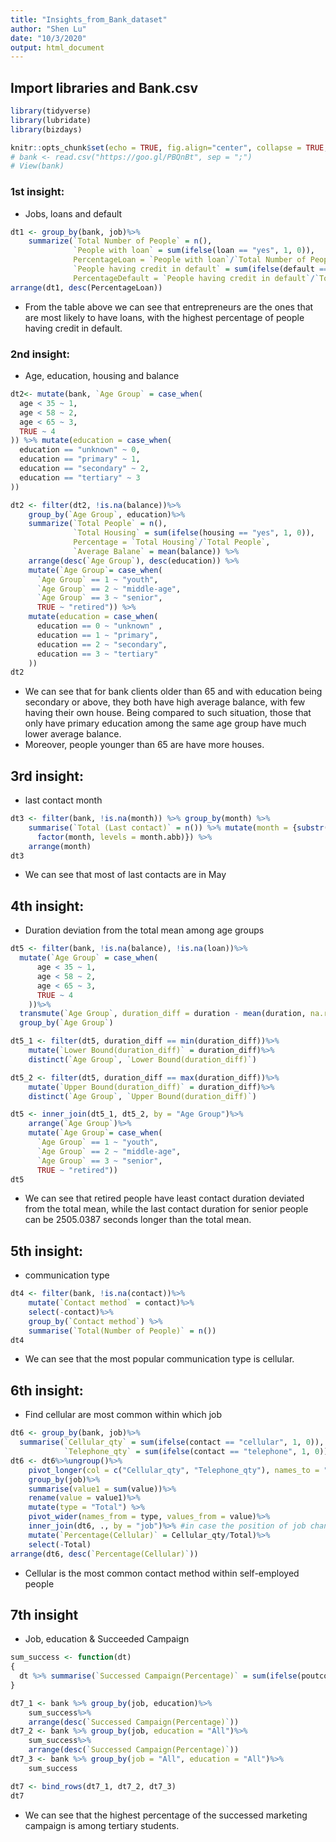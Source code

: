 ```yaml
---
title: "Insights_from_Bank_dataset"
author: "Shen Lu"
date: "10/3/2020"
output: html_document
---
```

## Import libraries and Bank.csv
```r
library(tidyverse)
library(lubridate)
library(bizdays)

knitr::opts_chunk$set(echo = TRUE, fig.align="center", collapse = TRUE, cache = TRUE)
# bank <- read.csv("https://goo.gl/PBQnBt", sep = ";")
# View(bank)
```
### 1st insight:
- Jobs, loans and default
```r
dt1 <- group_by(bank, job)%>%
    summarize(`Total Number of People` = n(),
              `People with loan` = sum(ifelse(loan == "yes", 1, 0)),
              PercentageLoan = `People with loan`/`Total Number of People`,
              `People having credit in default` = sum(ifelse(default == "yes", 1, 0)),
              PercentageDefault = `People having credit in default`/`Total Number of People`)
arrange(dt1, desc(PercentageLoan))

```
* From the table above we can see that entrepreneurs are the ones that are most likely to have loans, with the highest percentage of people having credit in default.

### 2nd insight:
- Age, education, housing and balance
```r
dt2<- mutate(bank, `Age Group` = case_when(
  age < 35 ~ 1,
  age < 58 ~ 2,
  age < 65 ~ 3,
  TRUE ~ 4
)) %>% mutate(education = case_when(
  education == "unknown" ~ 0,
  education == "primary" ~ 1,
  education == "secondary" ~ 2,
  education == "tertiary" ~ 3
))

dt2 <- filter(dt2, !is.na(balance))%>%
    group_by(`Age Group`, education)%>%
    summarize(`Total People` = n(),
              `Total Housing` = sum(ifelse(housing == "yes", 1, 0)),
              Percentage = `Total Housing`/`Total People`,
              `Average Balane` = mean(balance)) %>%
    arrange(desc(`Age Group`), desc(education)) %>%
    mutate(`Age Group`= case_when(
      `Age Group` == 1 ~ "youth",
      `Age Group` == 2 ~ "middle-age",
      `Age Group` == 3 ~ "senior",
      TRUE ~ "retired")) %>%
    mutate(education = case_when(
      education == 0 ~ "unknown" ,
      education == 1 ~ "primary",
      education == 2 ~ "secondary",
      education == 3 ~ "tertiary"
    ))
dt2
```
* We can see that for bank clients older than 65 and with education being secondary or above, they both have high average balance, with few having their own house. Being compared to such situation, those that only have primary education among the same age group have much lower average balance.
* Moreover, people younger than 65 are have more houses.

## 3rd insight:
- last contact month
```r
dt3 <- filter(bank, !is.na(month)) %>% group_by(month) %>%
    summarise(`Total (Last contact)` = n()) %>% mutate(month = {substr(month,1,1) <- toupper(substr(month,1, 1))
      factor(month, levels = month.abb)}) %>%
    arrange(month)
dt3
```
* We can see that most of last contacts are in May

## 4th insight:
- Duration deviation from the total mean among age groups
```r
dt5 <- filter(bank, !is.na(balance), !is.na(loan))%>%
  mutate(`Age Group` = case_when(
      age < 35 ~ 1,
      age < 58 ~ 2,
      age < 65 ~ 3,
      TRUE ~ 4
    ))%>%
  transmute(`Age Group`, duration_diff = duration - mean(duration, na.rm = TRUE)) %>%
  group_by(`Age Group`)

dt5_1 <- filter(dt5, duration_diff == min(duration_diff))%>%
    mutate(`Lower Bound(duration_diff)` = duration_diff)%>%
    distinct(`Age Group`, `Lower Bound(duration_diff)`)

dt5_2 <- filter(dt5, duration_diff == max(duration_diff))%>%
    mutate(`Upper Bound(duration_diff)` = duration_diff)%>%
    distinct(`Age Group`, `Upper Bound(duration_diff)`)

dt5 <- inner_join(dt5_1, dt5_2, by = "Age Group")%>%
    arrange(`Age Group`)%>%
    mutate(`Age Group`= case_when(
      `Age Group` == 1 ~ "youth",
      `Age Group` == 2 ~ "middle-age",
      `Age Group` == 3 ~ "senior",
      TRUE ~ "retired"))
dt5
```
* We can see that retired people have least contact duration deviated from the total mean, while the last contact duration for senior people can be 2505.0387 seconds longer than the total mean.

## 5th insight:
- communication type
```r
dt4 <- filter(bank, !is.na(contact))%>% 
    mutate(`Contact method` = contact)%>%
    select(-contact)%>%
    group_by(`Contact method`) %>%
    summarise(`Total(Number of People)` = n()) 
dt4
```
* We can see that the most popular communication type is cellular.

## 6th insight:
- Find cellular are most common within which job
```r
dt6 <- group_by(bank, job)%>%
  summarise(`Cellular_qty` = sum(ifelse(contact == "cellular", 1, 0)),
            `Telephone_qty` = sum(ifelse(contact == "telephone", 1, 0)))
dt6 <- dt6%>%ungroup()%>%
    pivot_longer(col = c("Cellular_qty", "Telephone_qty"), names_to = "type", values_to = "value")%>%
    group_by(job)%>%
    summarise(value1 = sum(value))%>%
    rename(value = value1)%>%
    mutate(type = "Total") %>%
    pivot_wider(names_from = type, values_from = value)%>%
    inner_join(dt6, ., by = "job")%>% #in case the position of job changed
    mutate(`Percentage(Cellular)` = Cellular_qty/Total)%>%
    select(-Total)
arrange(dt6, desc(`Percentage(Cellular)`))
```
* Cellular is the most common contact method within self-employed people

## 7th insight
- Job, education & Succeeded Campaign
```r
sum_success <- function(dt)
{
  dt %>% summarise(`Successed Campaign(Percentage)` = sum(ifelse(poutcome == "success", 1, 0))/n())
}

dt7_1 <- bank %>% group_by(job, education)%>%
    sum_success%>%
    arrange(desc(`Successed Campaign(Percentage)`))
dt7_2 <- bank %>% group_by(job, education = "All")%>%
    sum_success%>%
    arrange(desc(`Successed Campaign(Percentage)`))
dt7_3 <- bank %>% group_by(job = "All", education = "All")%>%
    sum_success

dt7 <- bind_rows(dt7_1, dt7_2, dt7_3)
dt7
```
* We can see that the highest percentage of the successed marketing campaign is among tertiary students.